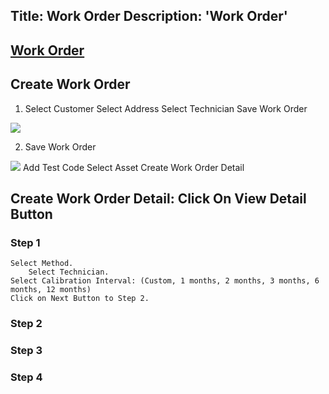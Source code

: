 Title: Work Order
Description: 'Work Order'
---
##  <a href="Work Order.mdx">Work Order</a> 

## Create Work Order

1. 
	Select Customer
	Select Address
	Select Technician
	Save Work Order

<img  src="/images/Work-Order/WorkOrder-Create-Form.png">

2. Save Work Order

<img  src="/images/Work-Order/WorkOrder-Create-Form-Ejem.gif">
	Add Test Code
	Select Asset
	Create Work Order Detail

## Create Work Order Detail: Click On View Detail Button

### Step 1
	Select Method.
		Select Technician.
	Select Calibration Interval: (Custom, 1 months, 2 months, 3 months, 6 months, 12 months)
	Click on Next Button to Step 2.
### Step 2
	
### Step 3

### Step 4